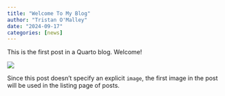 ```yaml
---
title: "Welcome To My Blog"
author: "Tristan O'Malley"
date: "2024-09-17"
categories: [news]
---
```


This is the first post in a Quarto blog. Welcome!

![](thumbnail.jpg)

Since this post doesn't specify an explicit `image`, the first image in the post will be used in the listing page of posts.

